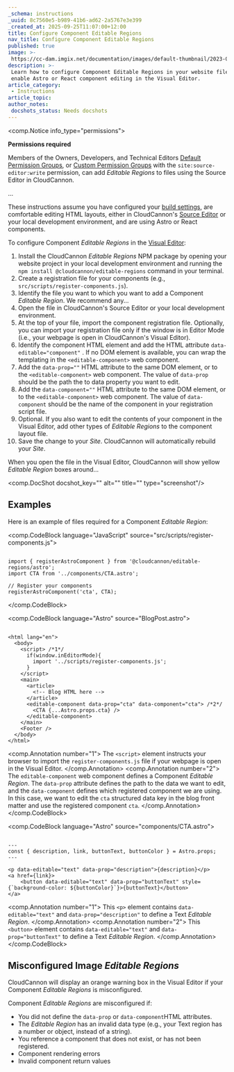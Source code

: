 ```yaml
---
_schema: instructions
_uuid: 8c7560e5-b989-41b6-ad62-2a5767e3e399
_created_at: 2025-09-25T11:07:00+12:00
title: Configure Component Editable Regions
nav_title: Configure Component Editable Regions
published: true
image: >-
 https://cc-dam.imgix.net/documentation/images/default-thumbnail/2023-Q4/CloudCannon-Documentation-Thumbnail.png
description: >-
 Learn how to configure Component Editable Regions in your website files to
 enable Astro or React component editing in the Visual Editor.
article_category:
 - Instructions
article_topic:
author_notes:
 docshots_status: Needs docshots
---
```

<comp.Notice info_type="permissions">
  <p><strong>Permissions required</strong></p><p>Members of the Owners, Developers, and Technical Editors <a href="/documentation/articles/what-are-default-permission-groups/">Default Permission Groups</a>, or <a href="/documentation/articles/what-are-custom-permission-groups/">Custom Permission Groups</a> with the <code>site:source-editor:write</code> permission, can add <em>Editable Regions</em> to files using the Source Editor in CloudCannon.</p>
</comp.Notice>

...

These instructions assume you have configured your [build settings](/documentation/articles/configure-your-first-build/), are comfortable editing HTML layouts, either in CloudCannon's [Source Editor](/documentation/articles/the-source-editor/) or your local development environment, and are using Astro or React components.

To configure Component *Editable Regions* in the [Visual Editor](/documentation/articles/the-visual-editor/):

1. Install the CloudCannon *Editable Regions* NPM package by opening your website project in your local development environment and running the `npm install @cloudcannon/editable-regions` command in your terminal.
2. Create a registration file for your components (e.g., `src/scripts/register-components.js`).
3. Identify the file you want to which you want to add a Component *Editable Region*. We recommend any...
4. Open the file in CloudCannon's Source Editor or your local development environment.
5. At the top of your file, import the component registration file. Optionally, you can import your registration file only if the window is in Editor Mode (i.e., your webpage is open in CloudCannon's Visual Editor).
6. Identify the component HTML element and add the HTML attribute `data-editable="component"` . If no DOM element is available, you can wrap the templating in the `<editable-component>` web component.
7. Add the `data-prop=""` HTML attribute to the same DOM element, or to the `<editable-component>` web component. The value of `data-prop` should be the path the to data property you want to edit.
8. Add the `data-component=""` HTML attribute to the same DOM element, or to the `<editable-component>` web component. The value of `data-component` should be the name of the component in your registration script file.
9. Optional. If you also want to edit the contents of your component in the Visual Editor, add other types of *Editable Regions* to the component layout file.
10. Save the change to your *Site*. CloudCannon will automatically rebuild your *Site*.

When you open the file in the Visual Editor, CloudCannon will show yellow *Editable Region* boxes around...

<comp.DocShot docshot_key="" alt="" title="" type="screenshot"/>

## Examples

Here is an example of files required for a Component *Editable Region*:

<comp.CodeBlock language="JavaScript" source="src/scripts/register-components.js">
``````````

import { registerAstroComponent } from '@cloudcannon/editable-regions/astro';
import CTA from '../components/CTA.astro';

// Register your components
registerAstroComponent('cta', CTA);

``````````
</comp.CodeBlock>

<comp.CodeBlock language="Astro" source="BlogPost.astro">
``````````

<html lang="en">
  <body>
    <script> /*1*/
      if(window.inEditorMode){
        import '../scripts/register-components.js';
      }
    </script>
    <main>
      <article>
        <!-- Blog HTML here -->
      </article>
      <editable-component data-prop="cta" data-component="cta"> /*2*/
        <CTA {...Astro.props.cta} />
      </editable-component>
    </main>
    <Footer />
  </body>
</html>

``````````
<comp.Annotation number="1">
  The `<script>` element instructs your browser to import the `register-components.js` file if your webpage is open in the Visual Editor.
</comp.Annotation>
<comp.Annotation number="2">
  The `editable-component` web component defines a Component *Editable Region*. The `data-prop` attribute defines the path to the data we want to edit, and the `data-component` defines which registered component we are using. In this case, we want to edit the `cta` structured data key in the blog front matter and use the registered component `cta`.
</comp.Annotation>
</comp.CodeBlock>

<comp.CodeBlock language="Astro" source="components/CTA.astro">
``````````

---
const { description, link, buttonText, buttonColor } = Astro.props;
---

<p data-editable="text" data-prop="description">{description}</p>
<a href={link}>
    <button data-editable="text" data-prop="buttonText" style={`background-color: ${buttonColor}`}>{buttonText}</button>
</a>

``````````
<comp.Annotation number="1">
  This `<p>` element contains `data-editable="text"` and `data-prop="description"` to define a Text *Editable Region*.
</comp.Annotation>
<comp.Annotation number="2">
  This `<button>` element contains `data-editable="text"` and `data-prop="buttonText"` to define a Text *Editable Region*.
</comp.Annotation>
</comp.CodeBlock>

## Misconfigured Image *Editable Regions*

CloudCannon will display an orange warning box in the Visual Editor if your Component *Editable Regions* is misconfigured.

Component *Editable Regions* are misconfigured if:

* You did not define the `data-prop` or `data-component`HTML attributes.
* The *Editable Region* has an invalid data type (e.g., your Text region has a number or object, instead of a string).
* You reference a component that does not exist, or has not been registered.
* Component rendering errors
* Invalid component return values